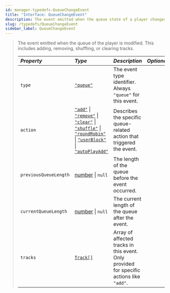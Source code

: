 ```yaml
---
id: manager-typedefs-QueueChangeEvent
title: "Interface: QueueChangeEvent"
description: The event emitted when the queue state of a player changes.
slug: /typedefs/QueueChangeEvent
sidebar_label: QueueChangeEvent
---
```


> The event emitted when the queue of the player is modified. This includes adding, removing, shuffling, or clearing tracks.
> 
> | <i className="fa-solid fa-hashtag"/> Property     | <i className="fa-solid fa-font"/> Type                                                                                                                                               | <i className="fa-solid fa-list"/> Description                                             | <i className="fa-solid fa-flask"/> Optional |
> |:--------------------------------------------------|:------------------------------------------------------------------------------------------------------------------------------------------------|:--------------------------------------------------------------------------------------------|:-------------------------------------------:|
> | `type`                                            | [`"queue"`](https://developer.mozilla.org/en-US/docs/Web/JavaScript/Reference/Global_Objects/String)                                           | The event type identifier. Always `"queue"` for this event.                                | <i className="fa-solid fa-xmark"/>          |
> | `action`                                          | [`"add"`](https://developer.mozilla.org/en-US/docs/Web/JavaScript/Reference/Global_Objects/String) \| [`"remove"`](https://developer.mozilla.org/en-US/docs/Web/JavaScript/Reference/Global_Objects/String) \| [`"clear"`](https://developer.mozilla.org/en-US/docs/Web/JavaScript/Reference/Global_Objects/String) \| [`"shuffle"`](https://developer.mozilla.org/en-US/docs/Web/JavaScript/Reference/Global_Objects/String) \| [`"roundRobin"`](https://developer.mozilla.org/en-US/docs/Web/JavaScript/Reference/Global_Objects/String) \| [`"userBlock"`](https://developer.mozilla.org/en-US/docs/Web/JavaScript/Reference/Global_Objects/String) \| [`"autoPlayAdd"`](https://developer.mozilla.org/en-US/docs/Web/JavaScript/Reference/Global_Objects/String)                                        | Describes the specific queue-related action that triggered the event.                      | <i className="fa-solid fa-xmark"/>          |
> | `previousQueueLength`                             | [number](https://developer.mozilla.org/en-US/docs/Web/JavaScript/Reference/Global_Objects/Number) \| `null`                                   | The length of the queue before the event occurred.                                         | <i className="fa-solid fa-check"/>          |
> | `currentQueueLength`                              | [number](https://developer.mozilla.org/en-US/docs/Web/JavaScript/Reference/Global_Objects/Number) \| `null`                                   | The current length of the queue after the event.                                           | <i className="fa-solid fa-check"/>          |
> | `tracks`                                          | [`Track[]`](./Track.mdx)                                                                                                                   | Array of affected tracks in this event. Only provided for specific actions like `"add"`.  | <i className="fa-solid fa-check"/>          |
